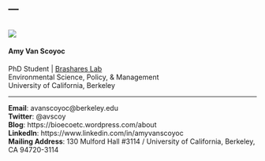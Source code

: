 ---
---
![](images/pano.jpg)
-------------------------------

#### Amy Van Scoyoc

PhD Student | [Brashares Lab](https://nature.berkeley.edu/BrasharesGroup/)  
Environmental Science, Policy, & Management  
University of California, Berkeley  
  
-------------------------------
  
**Email**: avanscoyoc@berkeley.edu  
**Twitter**: @avscoy  
**Blog**: https://bioecoetc.wordpress.com/about  
**LinkedIn**: https://www.linkedin.com/in/amyvanscoyoc  
**Mailing Address**: 130 Mulford Hall #3114 / University of California, Berkeley, CA 94720-3114  
